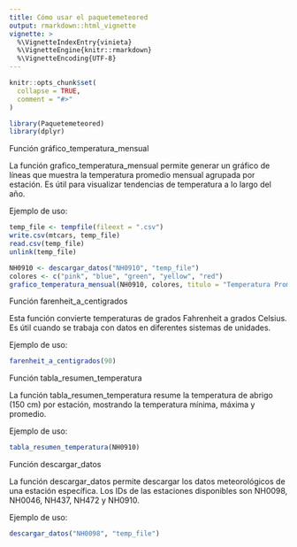```yaml
---
title: Cómo usar el paquetemeteored
output: rmarkdown::html_vignette
vignette: >
  %\VignetteIndexEntry{vinieta}
  %\VignetteEngine{knitr::rmarkdown}
  %\VignetteEncoding{UTF-8}
---
```


```r
knitr::opts_chunk$set(
  collapse = TRUE,
  comment = "#>"
)
```


```r
library(Paquetemeteored)
library(dplyr)
```



Función gráfico_temperatura_mensual

La función grafico_temperatura_mensual permite generar un gráfico de líneas que muestra la temperatura promedio mensual agrupada por estación. Es útil para visualizar tendencias de temperatura a lo largo del año.

Ejemplo de uso:
```r

temp_file <- tempfile(fileext = ".csv")
write.csv(mtcars, temp_file)
read.csv(temp_file)  
unlink(temp_file)  

NH0910 <- descargar_datos("NH0910", "temp_file")
colores <- c("pink", "blue", "green", "yellow", "red")
grafico_temperatura_mensual(NH0910, colores, titulo = "Temperatura Promedio Mensual")

```

Función farenheit_a_centigrados

Esta función convierte temperaturas de grados Fahrenheit a grados Celsius. Es útil cuando se trabaja con datos en diferentes sistemas de unidades.

Ejemplo de uso:

```r
farenheit_a_centigrados(90)
```

Función tabla_resumen_temperatura

La función tabla_resumen_temperatura resume la temperatura de abrigo (150 cm) por estación, mostrando la temperatura mínima, máxima y promedio.

Ejemplo de uso:
```r
tabla_resumen_temperatura(NH0910)
```

Función descargar_datos

La función descargar_datos permite descargar los datos meteorológicos de una estación específica. Los IDs de las estaciones disponibles son NH0098, NH0046, NH437, NH472 y NH0910.

Ejemplo de uso:
```r
descargar_datos("NH0098", "temp_file")
```
